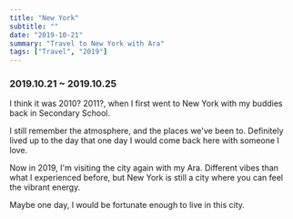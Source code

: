 ```yaml
---
title: "New York"
subtitle: ""
date: "2019-10-21"
summary: "Travel to New York with Ara"
tags: ["Travel", "2019"]
---
```



### 2019.10.21 ~ 2019.10.25

I think it was 2010? 2011?, when I first went to New York with my buddies back in Secondary School.

I still remember the atmosphere, and the places we've been to.
Definitely lived up to the day that one day I would come back here with someone I love.

Now in 2019, I'm visiting the city again with my Ara.
Different vibes than what I experienced before, but New York is still a city where you can feel the vibrant energy.

Maybe one day, I would be fortunate enough to live in this city.

<div className="mx-auto max-w-lg">
  <BlurImage
    url="https://storage.googleapis.com/jaeungkim/blog/personal/2019-oct-newyork/1.jpg"
    alt="newyork-1"
  />
  <BlurImage
    url="https://storage.googleapis.com/jaeungkim/blog/personal/2019-oct-newyork/2.jpg"
    alt="newyork-2"
  />
  <BlurImage
    url="https://storage.googleapis.com/jaeungkim/blog/personal/2019-oct-newyork/3.jpg"
    alt="newyork-3"
  />
  <BlurImage
    url="https://storage.googleapis.com/jaeungkim/blog/personal/2019-oct-newyork/4.jpg"
    alt="newyork-4"
  />
  <BlurImage
    url="https://storage.googleapis.com/jaeungkim/blog/personal/2019-oct-newyork/5.jpg"
    alt="newyork-5"
  />
  <BlurImage
    url="https://storage.googleapis.com/jaeungkim/blog/personal/2019-oct-newyork/6.jpg"
    alt="newyork-6"
  />
  <BlurImage
    url="https://storage.googleapis.com/jaeungkim/blog/personal/2019-oct-newyork/7.jpg"
    alt="newyork-7"
  />
  <BlurImage
    url="https://storage.googleapis.com/jaeungkim/blog/personal/2019-oct-newyork/8.jpg"
    alt="newyork-8"
  />
  <BlurImage
    url="https://storage.googleapis.com/jaeungkim/blog/personal/2019-oct-newyork/9.jpg"
    alt="newyork-9"
  />
  <BlurImage
    url="https://storage.googleapis.com/jaeungkim/blog/personal/2019-oct-newyork/10.jpg"
    alt="newyork-10"
  />
  <BlurImage
    url="https://storage.googleapis.com/jaeungkim/blog/personal/2019-oct-newyork/11.jpg"
    alt="newyork-11"
  />
  <BlurImage
    url="https://storage.googleapis.com/jaeungkim/blog/personal/2019-oct-newyork/12.jpg"
    alt="newyork-12"
  />
  <BlurImage
    url="https://storage.googleapis.com/jaeungkim/blog/personal/2019-oct-newyork/13.jpg"
    alt="newyork-13"
  />
  <BlurImage
    url="https://storage.googleapis.com/jaeungkim/blog/personal/2019-oct-newyork/14.jpg"
    alt="newyork-14"
  />
  <BlurImage
    url="https://storage.googleapis.com/jaeungkim/blog/personal/2019-oct-newyork/15.jpg"
    alt="newyork-15"
  />
  <BlurImage
    url="https://storage.googleapis.com/jaeungkim/blog/personal/2019-oct-newyork/16.jpg"
    alt="newyork-16"
  />
  <BlurImage
    url="https://storage.googleapis.com/jaeungkim/blog/personal/2019-oct-newyork/17.jpg"
    alt="newyork-17"
  />
  <BlurImage
    url="https://storage.googleapis.com/jaeungkim/blog/personal/2019-oct-newyork/18.jpg"
    alt="newyork-18"
  />
  <BlurImage
    url="https://storage.googleapis.com/jaeungkim/blog/personal/2019-oct-newyork/19.jpg"
    alt="newyork-19"
  />
  <BlurImage
    url="https://storage.googleapis.com/jaeungkim/blog/personal/2019-oct-newyork/20.jpg"
    alt="newyork-20"
  />
  <BlurImage
    url="https://storage.googleapis.com/jaeungkim/blog/personal/2019-oct-newyork/21.jpg"
    alt="newyork-21"
  />
  <BlurImage
    url="https://storage.googleapis.com/jaeungkim/blog/personal/2019-oct-newyork/22.jpg"
    alt="newyork-22"
  />
  <BlurImage
    url="https://storage.googleapis.com/jaeungkim/blog/personal/2019-oct-newyork/23.jpeg"
    alt="newyork-23"
  />
  <BlurImage
    url="https://storage.googleapis.com/jaeungkim/blog/personal/2019-oct-newyork/24.jpg"
    alt="newyork-24"
  />
  <BlurImage
    url="https://storage.googleapis.com/jaeungkim/blog/personal/2019-oct-newyork/25.jpg"
    alt="newyork-25"
  />
  <BlurImage
    url="https://storage.googleapis.com/jaeungkim/blog/personal/2019-oct-newyork/26.jpg"
    alt="newyork-26"
  />
  <BlurImage
    url="https://storage.googleapis.com/jaeungkim/blog/personal/2019-oct-newyork/27.jpg"
    alt="newyork-27"
  />
  <BlurImage
    url="https://storage.googleapis.com/jaeungkim/blog/personal/2019-oct-newyork/28.jpg"
    alt="newyork-28"
  />
  <BlurImage
    url="https://storage.googleapis.com/jaeungkim/blog/personal/2019-oct-newyork/29.jpg"
    alt="newyork-29"
  />
  <BlurImage
    url="https://storage.googleapis.com/jaeungkim/blog/personal/2019-oct-newyork/30.jpg"
    alt="newyork-30"
  />
  <BlurImage
    url="https://storage.googleapis.com/jaeungkim/blog/personal/2019-oct-newyork/31.jpg"
    alt="newyork-31"
  />
  <BlurImage
    url="https://storage.googleapis.com/jaeungkim/blog/personal/2019-oct-newyork/32.jpg"
    alt="newyork-32"
  />
  <BlurImage
    url="https://storage.googleapis.com/jaeungkim/blog/personal/2019-oct-newyork/33.jpg"
    alt="newyork-33"
  />
  <BlurImage
    url="https://storage.googleapis.com/jaeungkim/blog/personal/2019-oct-newyork/34.jpg"
    alt="newyork-34"
  />
  <BlurImage
    url="https://storage.googleapis.com/jaeungkim/blog/personal/2019-oct-newyork/35.jpg"
    alt="newyork-35"
  />
  <BlurImage
    url="https://storage.googleapis.com/jaeungkim/blog/personal/2019-oct-newyork/36.jpg"
    alt="newyork-36"
  />
  <BlurImage
    url="https://storage.googleapis.com/jaeungkim/blog/personal/2019-oct-newyork/37.jpg"
    alt="newyork-37"
  />
  <BlurImage
    url="https://storage.googleapis.com/jaeungkim/blog/personal/2019-oct-newyork/38.jpg"
    alt="newyork-38"
  />
  <BlurImage
    url="https://storage.googleapis.com/jaeungkim/blog/personal/2019-oct-newyork/39.jpg"
    alt="newyork-39"
  />
  <BlurImage
    url="https://storage.googleapis.com/jaeungkim/blog/personal/2019-oct-newyork/40.jpg"
    alt="newyork-40"
  />
  <BlurImage
    url="https://storage.googleapis.com/jaeungkim/blog/personal/2019-oct-newyork/41.jpg"
    alt="newyork-41"
  />
  <BlurImage
    url="https://storage.googleapis.com/jaeungkim/blog/personal/2019-oct-newyork/42.jpg"
    alt="newyork-42"
  />
  <BlurImage
    url="https://storage.googleapis.com/jaeungkim/blog/personal/2019-oct-newyork/43.jpg"
    alt="newyork-43"
  />
  <BlurImage
    url="https://storage.googleapis.com/jaeungkim/blog/personal/2019-oct-newyork/44.jpg"
    alt="newyork-44"
  />
  <BlurImage
    url="https://storage.googleapis.com/jaeungkim/blog/personal/2019-oct-newyork/45.jpg"
    alt="newyork-45"
  />
  <BlurImage
    url="https://storage.googleapis.com/jaeungkim/blog/personal/2019-oct-newyork/46.jpg"
    alt="newyork-46"
  />
  <BlurImage
    url="https://storage.googleapis.com/jaeungkim/blog/personal/2019-oct-newyork/47.jpg"
    alt="newyork-47"
  />
  <BlurImage
    url="https://storage.googleapis.com/jaeungkim/blog/personal/2019-oct-newyork/48.jpg"
    alt="newyork-48"
  />
  <BlurImage
    url="https://storage.googleapis.com/jaeungkim/blog/personal/2019-oct-newyork/49.jpg"
    alt="newyork-49"
  />
  <BlurImage
    url="https://storage.googleapis.com/jaeungkim/blog/personal/2019-oct-newyork/50.jpg"
    alt="newyork-50"
  />
  <BlurImage
    url="https://storage.googleapis.com/jaeungkim/blog/personal/2019-oct-newyork/51.jpg"
    alt="newyork-51"
  />
  <BlurImage
    url="https://storage.googleapis.com/jaeungkim/blog/personal/2019-oct-newyork/52.jpg"
    alt="newyork-52"
  />
  <BlurImage
    url="https://storage.googleapis.com/jaeungkim/blog/personal/2019-oct-newyork/53.jpg"
    alt="newyork-53"
  />
  <BlurImage
    url="https://storage.googleapis.com/jaeungkim/blog/personal/2019-oct-newyork/54.jpg"
    alt="newyork-54"
  />
  <BlurImage
    url="https://storage.googleapis.com/jaeungkim/blog/personal/2019-oct-newyork/55.jpg"
    alt="newyork-55"
  />
  <BlurImage
    url="https://storage.googleapis.com/jaeungkim/blog/personal/2019-oct-newyork/56.jpg"
    alt="newyork-56"
  />
  <BlurImage
    url="https://storage.googleapis.com/jaeungkim/blog/personal/2019-oct-newyork/57.jpg"
    alt="newyork-57"
  />
  <BlurImage
    url="https://storage.googleapis.com/jaeungkim/blog/personal/2019-oct-newyork/58.jpg"
    alt="newyork-58"
  />
  <BlurImage
    url="https://storage.googleapis.com/jaeungkim/blog/personal/2019-oct-newyork/59.jpg"
    alt="newyork-59"
  />
  <BlurImage
    url="https://storage.googleapis.com/jaeungkim/blog/personal/2019-oct-newyork/60.jpg"
    alt="newyork-60"
  />
  <BlurImage
    url="https://storage.googleapis.com/jaeungkim/blog/personal/2019-oct-newyork/61.jpg"
    alt="newyork-61"
  />
  <BlurImage
    url="https://storage.googleapis.com/jaeungkim/blog/personal/2019-oct-newyork/62.jpg"
    alt="newyork-62"
  />
  <BlurImage
    url="https://storage.googleapis.com/jaeungkim/blog/personal/2019-oct-newyork/63.jpg"
    alt="newyork-63"
  />
  <BlurImage
    url="https://storage.googleapis.com/jaeungkim/blog/personal/2019-oct-newyork/64.jpg"
    alt="newyork-64"
  />
  <BlurImage
    url="https://storage.googleapis.com/jaeungkim/blog/personal/2019-oct-newyork/65.jpg"
    alt="newyork-65"
  />
  <BlurImage
    url="https://storage.googleapis.com/jaeungkim/blog/personal/2019-oct-newyork/66.jpg"
    alt="newyork-66"
  />
  <BlurImage
    url="https://storage.googleapis.com/jaeungkim/blog/personal/2019-oct-newyork/67.jpg"
    alt="newyork-67"
  />
  <BlurImage
    url="https://storage.googleapis.com/jaeungkim/blog/personal/2019-oct-newyork/68.jpg"
    alt="newyork-68"
  />
  <BlurImage
    url="https://storage.googleapis.com/jaeungkim/blog/personal/2019-oct-newyork/69.jpg"
    alt="newyork-69"
  />
  <BlurImage
    url="https://storage.googleapis.com/jaeungkim/blog/personal/2019-oct-newyork/70.jpg"
    alt="newyork-70"
  />
  <BlurImage
    url="https://storage.googleapis.com/jaeungkim/blog/personal/2019-oct-newyork/71.jpg"
    alt="newyork-71"
  />
  <BlurImage
    url="https://storage.googleapis.com/jaeungkim/blog/personal/2019-oct-newyork/72.jpg"
    alt="newyork-72"
  />
  <BlurImage
    url="https://storage.googleapis.com/jaeungkim/blog/personal/2019-oct-newyork/73.jpg"
    alt="newyork-73"
  />
  <BlurImage
    url="https://storage.googleapis.com/jaeungkim/blog/personal/2019-oct-newyork/74.jpg"
    alt="newyork-74"
  />
  <BlurImage
    url="https://storage.googleapis.com/jaeungkim/blog/personal/2019-oct-newyork/75.jpg"
    alt="newyork-75"
  />
  <BlurImage
    url="https://storage.googleapis.com/jaeungkim/blog/personal/2019-oct-newyork/76.jpg"
    alt="newyork-76"
  />
  <BlurImage
    url="https://storage.googleapis.com/jaeungkim/blog/personal/2019-oct-newyork/77.jpg"
    alt="newyork-77"
  />
  <BlurImage
    url="https://storage.googleapis.com/jaeungkim/blog/personal/2019-oct-newyork/78.jpg"
    alt="newyork-78"
  />
  <BlurImage
    url="https://storage.googleapis.com/jaeungkim/blog/personal/2019-oct-newyork/79.jpg"
    alt="newyork-79"
  />
  <BlurImage
    url="https://storage.googleapis.com/jaeungkim/blog/personal/2019-oct-newyork/80.jpg"
    alt="newyork-80"
  />
  <BlurImage
    url="https://storage.googleapis.com/jaeungkim/blog/personal/2019-oct-newyork/81.jpg"
    alt="newyork-81"
  />
  <BlurImage
    url="https://storage.googleapis.com/jaeungkim/blog/personal/2019-oct-newyork/82.jpg"
    alt="newyork-82"
  />
  <BlurImage
    url="https://storage.googleapis.com/jaeungkim/blog/personal/2019-oct-newyork/83.jpg"
    alt="newyork-83"
  />
  <BlurImage
    url="https://storage.googleapis.com/jaeungkim/blog/personal/2019-oct-newyork/84.jpg"
    alt="newyork-84"
  />
  <BlurImage
    url="https://storage.googleapis.com/jaeungkim/blog/personal/2019-oct-newyork/85.jpg"
    alt="newyork-85"
  />
  <BlurImage
    url="https://storage.googleapis.com/jaeungkim/blog/personal/2019-oct-newyork/86.jpg"
    alt="newyork-86"
  />
  <BlurImage
    url="https://storage.googleapis.com/jaeungkim/blog/personal/2019-oct-newyork/87.jpg"
    alt="newyork-87"
  />
  <BlurImage
    url="https://storage.googleapis.com/jaeungkim/blog/personal/2019-oct-newyork/88.jpg"
    alt="newyork-88"
  />
  <BlurImage
    url="https://storage.googleapis.com/jaeungkim/blog/personal/2019-oct-newyork/89.jpg"
    alt="newyork-89"
  />
  <BlurImage
    url="https://storage.googleapis.com/jaeungkim/blog/personal/2019-oct-newyork/90.jpg"
    alt="newyork-90"
  />
  <BlurImage
    url="https://storage.googleapis.com/jaeungkim/blog/personal/2019-oct-newyork/91.jpg"
    alt="newyork-91"
  />
  <BlurImage
    url="https://storage.googleapis.com/jaeungkim/blog/personal/2019-oct-newyork/92.jpg"
    alt="newyork-92"
  />
  <BlurImage
    url="https://storage.googleapis.com/jaeungkim/blog/personal/2019-oct-newyork/93.jpg"
    alt="newyork-93"
  />
  <BlurImage
    url="https://storage.googleapis.com/jaeungkim/blog/personal/2019-oct-newyork/94.jpg"
    alt="newyork-94"
  />
  <BlurImage
    url="https://storage.googleapis.com/jaeungkim/blog/personal/2019-oct-newyork/95.jpg"
    alt="newyork-95"
  />
  <BlurImage
    url="https://storage.googleapis.com/jaeungkim/blog/personal/2019-oct-newyork/96.jpg"
    alt="newyork-96"
  />
  <BlurImage
    url="https://storage.googleapis.com/jaeungkim/blog/personal/2019-oct-newyork/97.jpg"
    alt="newyork-97"
  />
  <BlurImage
    url="https://storage.googleapis.com/jaeungkim/blog/personal/2019-oct-newyork/98.jpg"
    alt="newyork-98"
  />
  <BlurImage
    url="https://storage.googleapis.com/jaeungkim/blog/personal/2019-oct-newyork/99.jpg"
    alt="newyork-99"
  />
  <BlurImage
    url="https://storage.googleapis.com/jaeungkim/blog/personal/2019-oct-newyork/100.jpeg"
    alt="newyork-100"
  />
  <BlurImage
    url="https://storage.googleapis.com/jaeungkim/blog/personal/2019-oct-newyork/101.jpeg"
    alt="newyork-101"
  />
  <BlurImage
    url="https://storage.googleapis.com/jaeungkim/blog/personal/2019-oct-newyork/102.jpg"
    alt="newyork-102"
  />
  <BlurImage
    url="https://storage.googleapis.com/jaeungkim/blog/personal/2019-oct-newyork/103.jpg"
    alt="newyork-103"
  />
  <BlurImage
    url="https://storage.googleapis.com/jaeungkim/blog/personal/2019-oct-newyork/104.jpg"
    alt="newyork-104"
  />
  <BlurImage
    url="https://storage.googleapis.com/jaeungkim/blog/personal/2019-oct-newyork/105.jpg"
    alt="newyork-105"
  />
  <BlurImage
    url="https://storage.googleapis.com/jaeungkim/blog/personal/2019-oct-newyork/106.jpg"
    alt="newyork-106"
  />
  <BlurImage
    url="https://storage.googleapis.com/jaeungkim/blog/personal/2019-oct-newyork/107.jpg"
    alt="newyork-107"
  />
  <BlurImage
    url="https://storage.googleapis.com/jaeungkim/blog/personal/2019-oct-newyork/108.jpg"
    alt="newyork-108"
  />
  <BlurImage
    url="https://storage.googleapis.com/jaeungkim/blog/personal/2019-oct-newyork/109.jpg"
    alt="newyork-109"
  />
  <BlurImage
    url="https://storage.googleapis.com/jaeungkim/blog/personal/2019-oct-newyork/110.jpg"
    alt="newyork-110"
  />
  <BlurImage
    url="https://storage.googleapis.com/jaeungkim/blog/personal/2019-oct-newyork/111.jpg"
    alt="newyork-111"
  />
  <BlurImage
    url="https://storage.googleapis.com/jaeungkim/blog/personal/2019-oct-newyork/112.jpeg"
    alt="newyork-112"
  />
  <BlurImage
    url="https://storage.googleapis.com/jaeungkim/blog/personal/2019-oct-newyork/113.jpg"
    alt="newyork-113"
  />
</div>

